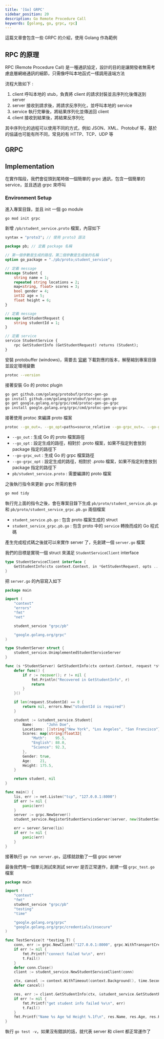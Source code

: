 ```yaml
---
title: '[Go] GRPC'
sidebar_position: 20
description: Go Remote Procedure Call
keywords: [golang, go, grpc, rpc]
---
```


這篇文章會包含一些 GRPC 的介紹，使用 Golang 作為範例

## RPC 的原理

RPC (Remote Procedure Call) 是一種通訊協定，設計的目的是讓開發者無需考慮底層網絡通訊的細節，只需像呼叫本地函式一樣調用遠端方法

流程大致如下 :

1. client 呼叫本地的 stub，負責將 client 的請求封裝並且序列化後傳送到 server
2. server 接收到請求後，將請求反序列化，並呼叫本地的 service
3. service 執行完畢後，將結果序列化並傳送回 client
4. client 接收到結果後，將結果反序列化

其中序列化的過程可以使用不同的方式，例如 JSON、XML、Protobuf 等，基於的協議也可能有所不同，常見的有 HTTP、TCP、UDP 等

## GRPC

## Implementation

在實作階段，我們會從頭到尾時做一個簡單的 grpc 通訊，包含一個簡單的 service，並且透過 grpc 來呼叫

### Environment Setup

進入專案目錄，並且 init 一個 go module

```bash
go mod init grpc
```

新增 `/pb/student_service.proto` 檔案，內容如下

```proto
syntax = "proto3"; // 使用 proto3 語法

package pb; // 定義 package 名稱

// 第一個參數是生成的路徑，第二個參數是生成後的名稱
option go_package = "./pb/proto;student_service";

// 定義 message
message Student {
    string name = 1;
    repeated string locations = 2;
    map<string, float> scores = 3;
    bool gender = 4;
    int32 age = 5;
    float height = 6;
}

// 定義 message
message GetStudentRequest {
    string studentId = 1;
}

// 定義 service
service StudentService {
    rpc GetStudentInfo (GetStudentRequest) returns (Student);
}
```

安裝 protobuffer (windows)，需要去 [官網](https://github.com/protocolbuffers/protobuf/releases) 下載對應的版本，解壓縮到專案目錄並設定環境變數

```bash
protoc --version
```

接著安裝 Go 的 protoc plugin

```bash
go get github.com/golang/protobuf/protoc-gen-go
go install github.com/golang/protobuf/protoc-gen-go
go get google.golang.org/grpc/cmd/protoc-gen-go-grpc
go install google.golang.org/grpc/cmd/protoc-gen-go-grpc
```

接著使用 protoc 來編譯 proto 檔案

```bash
protoc --go_out=. --go_opt=paths=source_relative --go-grpc_out=. --go-grpc_opt=paths=source_relative pb/student_service.proto
```

- `--go_out` : 生成 Go 的 proto 檔案路徑
- `--go_opt` : 設定生成的路徑，相對於 .proto 檔案，如果不指定則會放到 package 指定的路徑下
- `--go-grpc_out` : 生成 Go 的 grpc 檔案路徑
- `--go-grpc_opt` : 設定生成的路徑，相對於 .proto 檔案，如果不指定則會放到 package 指定的路徑下
- `pb/student_service.proto` : 需要編譯的 proto 檔案

之後執行指令來更新 grpc 所需的套件

```bash
go mod tidy
```

執行完上面的指令之後，會在專案目錄下生成 `pb/proto/student_service.pb.go` 和 `pb/proto/student_service_grpc.pb.go` 兩個檔案

- `student_service.pb.go` : 包含 proto 檔案生成的 struct
- `student_service_grpc.pb.go` : 包含 proto 中的 `service` 轉換而成的 Go 程式碼

產生完成程式碼之後就可以來實作 server 了，先創建一個 `server.go` 檔案

我們的目標是實現一個 struct 來滿足 `StudentServiceClient` interface

```go
type StudentServiceClient interface {
	GetStudentInfo(ctx context.Context, in *GetStudentRequest, opts ...grpc.CallOption) (*Student, error)
}
```

把 `server.go` 的內容寫入如下

```go
package main

import (
	"context"
	"errors"
	"fmt"
	"net"

	student_service "grpc/pb"

	"google.golang.org/grpc"
)

type StudentServer struct {
	student_service.UnimplementedStudentServiceServer
}

func (s *StudentServer) GetStudentInfo(ctx context.Context, request *student_service.GetStudentRequest) (*student_service.Student, error) {
	defer func() {
		if r := recover(); r != nil {
			fmt.Println("Recovered in GetStudentInfo", r)
			return
		}
	}()

	if len(request.StudentId) == 0 {
		return nil, errors.New("studentId is required")
	}

	student := &student_service.Student{
		Name:      "John Doe",
		Locations: []string{"New York", "Los Angeles", "San Francisco"},
		Scores: map[string]float32{
			"Math":    95.5,
			"English": 88.0,
			"Science": 92.3,
		},
		Gender: true,
		Age:    21,
		Height: 175.5,
	}

	return student, nil
}

func main() {
	lis, err := net.Listen("tcp", "127.0.0.1:8000")
	if err != nil {
		panic(err)
	}
	server := grpc.NewServer()
	student_service.RegisterStudentServiceServer(server, new(StudentServer))

	err = server.Serve(lis)
	if err != nil {
		panic(err)
	}
}
```

接著執行 `go run server.go`，這樣就啟動了一個 grpc server

最後我們用一個單元測試來測試 server 是否正常運作，創建一個 `grpc_test.go` 檔案

```go
package main

import (
	"context"
	"fmt"
	student_service "grpc/pb"
	"testing"
	"time"

	"google.golang.org/grpc"
	"google.golang.org/grpc/credentials/insecure"
)

func TestService(t *testing.T) {
	conn, err := grpc.NewClient("127.0.0.1:8000", grpc.WithTransportCredentials(insecure.NewCredentials()))
	if err != nil {
		fmt.Printf("connect failed %v\n", err)
		t.Fail()
	}
	defer conn.Close()
	client := student_service.NewStudentServiceClient(conn)

	ctx, cancel := context.WithTimeout(context.Background(), time.Second)
	defer cancel()

	res, err := client.GetStudentInfo(ctx, &student_service.GetStudentRequest{StudentId: "123"})
	if err != nil {
		fmt.Printf("get student info failed %v\n", err)
		t.Fail()
	}
	fmt.Printf("Name %s Age %d Height %.1f\n", res.Name, res.Age, res.Height)
}
```

執行 `go test -v`，如果沒有錯誤的話，就代表 server 和 client 都正常運作了
